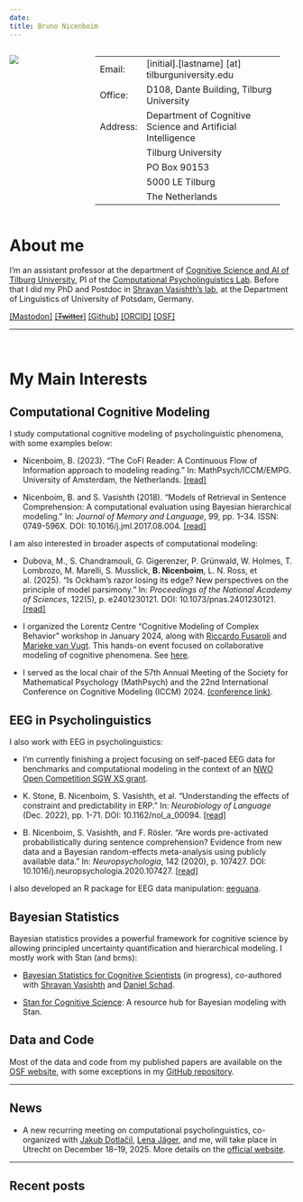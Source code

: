 ```yaml
---
date: 
title: Bruno Nicenboim
---
```


:::: {style="display: grid; grid-template-columns: 30% 65%; grid-column-gap: 1px; "}

::: {}
![](fig/s200_bruno.nicenboim.jpg)


:::

::: {}
-----------        -------------------------------------------
Email:             [initial].[lastname] [at] tilburguniversity.edu
Office:            D108, Dante Building, Tilburg University
Address:           Department of Cognitive Science and Artificial Intelligence
                   Tilburg University
                   PO Box 90153
                   5000 LE Tilburg
                   The Netherlands
-----------        -------------------------------------------

:::

::::
# About me

I'm an assistant professor at the department of [Cognitive Science and AI of Tilburg University](https://research.tilburguniversity.edu/en/persons/bruno-nicenboim), PI of the [Computational Psycholinguistics Lab](https://www.tilburguniversity.edu/about/schools/tshd/departments/dca/lab/computational-psycholinguistics). Before that I did my PhD and Postdoc in [Shravan Vasishth's lab](http://www.ling.uni-potsdam.de/~vasishth/), at the Department of Linguistics of University of Potsdam, Germany. 


<a rel="me" href="https://fediscience.org/@bruno_nicenboim">[Mastodon]</a>
[[~~Twitter~~]](https://twitter.com/bruno_nicenboim)
[[Github]](https://github.com/bnicenboim)
[[ORCID]](http://orcid.org/0000-0002-5176-3943)
[[OSF]](https://osf.io/cmist/#!)


---

<br />

# My Main Interests

## Computational Cognitive Modeling

I study computational cognitive modeling of psycholinguistic phenomena, with some examples below:

- Nicenboim, B. (2023). "The CoFI Reader: A Continuous Flow of Information approach to modeling reading." In: MathPsych/ICCM/EMPG. University of Amsterdam, the Netherlands. [[read]](https://mathpsych.org/presentation/998#/document)

- Nicenboim, B. and S. Vasishth (2018). "Models of Retrieval in Sentence Comprehension: A computational evaluation using Bayesian hierarchical modeling." In: *Journal of Memory and Language*, 99, pp. 1–34. ISSN: 0749-596X. DOI: 10.1016/j.jml.2017.08.004. [[read]](https://arxiv.org/abs/1612.04174)

I am also interested in broader aspects of computational modeling:

- Dubova, M., S. Chandramouli, G. Gigerenzer, P. Grünwald, W. Holmes, T. Lombrozo, M. Marelli, S. Musslick, **B. Nicenboim**, L. N. Ross, et al. (2025). "Is Ockham's razor losing its edge? New perspectives on the principle of model parsimony." In: *Proceedings of the National Academy of Sciences*, 122(5), p. e2401230121. DOI: 10.1073/pnas.2401230121. [[read]](https://www.pnas.org/doi/abs/10.1073/pnas.2401230121)

- I organized the Lorentz Centre "Cognitive Modeling of Complex Behavior" workshop in January 2024, along with [Riccardo Fusaroli](https://fusaroli.weebly.com) and [Marieke van Vugt](https://mkvanvugt.wordpress.com/). This hands-on event focused on collaborative modeling of cognitive phenomena. See [here](https://www.lorentzcenter.nl/cognitive-modeling-of-complex-behavior.html).

- I served as the local chair of the 57th Annual Meeting of the Society for Mathematical Psychology (MathPsych) and the 22nd International Conference on Cognitive Modeling (ICCM) 2024. [(conference link)](https://mathpsych.org/conference/15/).

## EEG in Psycholinguistics

I also work with EEG in psycholinguistics:

- I'm currently finishing a project focusing on self-paced EEG data for benchmarks and computational modeling in the context of an [NWO Open Competition SGW XS grant](https://www.nwo.nl/en/researchprogrammes/open-competition-ssh/granted-projects).

- K. Stone, B. Nicenboim, S. Vasishth, et al. "Understanding the effects of constraint and predictability in ERP." In: *Neurobiology of Language* (Dec. 2022), pp. 1-71. DOI: 10.1162/nol_a_00094. [[read]](https://direct.mit.edu/nol/article-pdf/doi/10.1162/nol/_a/_00094/2062866/nol/_a/_00094.pdf)

- B. Nicenboim, S. Vasishth, and F. Rösler. "Are words pre-activated probabilistically during sentence comprehension? Evidence from new data and a Bayesian random-effects meta-analysis using publicly available data." In: *Neuropsychologia*, 142 (2020), p. 107427. DOI: 10.1016/j.neuropsychologia.2020.107427. [[read]](https://psyarxiv.com/2atrh/)


I also developed an R package for EEG data manipulation: [eeguana](https://bnicenboim.github.io/eeguana/).

## Bayesian Statistics

Bayesian statistics provides a powerful framework for cognitive science by allowing principled uncertainty quantification and hierarchical modeling. I mostly work with Stan (and brms):

- [Bayesian Statistics for Cognitive Scientists](https://bruno.nicenboim.me/bayescogsci) (in progress), co-authored with [Shravan Vasishth](http://www.ling.uni-potsdam.de/~vasishth/) and [Daniel Schad](https://danielschad.github.io/).

- [Stan for Cognitive Science](https://cognitive-science-stan.github.io/): A resource hub for Bayesian modeling with Stan.

## Data and Code

Most of the data and code from my published papers are available on the [OSF website](https://osf.io/cmist/), with some exceptions in my [GitHub repository](https://github.com/bnicenboim).

<!-- And I'm also contributing to the [list of publicly available psycholinguistics datasets](https://github.com/tmalsburg/PsychlingDatasets/wiki/A-directory-of-publicly-available-data-sets-from-psycholinguistic-studies).  -->

---

## News

- A new recurring meeting on computational psycholinguistics, co-organized with [Jakub Dotlačil](https://www.jakubdotlacil.com/), [Lena Jäger](https://www.cl.uzh.ch/en/research-groups/digital-linguistics/people/group-leader/jaeger.html), and me, will take place in Utrecht on December 18–19, 2025. More details on the [official website](https://cpl2025.sites.uu.nl/).



<!-- Together with [Riccardo Fusaroli](https://fusaroli.weebly.com) and [Marieke van Vugt](https://mkvanvugt.wordpress.com/), we organized a Lorentz Centre "Cognitive Modeling of Complex behaviour" hands-on workshop in January 2024.  The core of the workshop was self-organized group work, where participants together tackle the modeling of a phenomenon of interest. See  -->
<!-- [here](https://www.lorentzcenter.nl/cognitive-modeling-of-complex-behavior.html). -->


---
##  Recent posts


<!-- <\!-- -------------- -\-> -->

<!-- - I'll be teaching at the  [The Third Potsdam Summer School on Statistical Methods for Linguistics and Psychology (SMLP)](https://vasishth.github.io/smlp2020/), University of Potsdam, Germany. **7-11th September, 2020**. -->

<!-- <br/> -->

